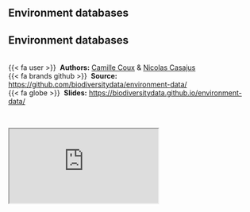 ## Environment databases {.unnumbered}


::: {.callout-note icon=true appearance="simple"}
## Environment databases

<br />
{{< fa user >}} &nbsp;**Authors:** [Camille Coux](https://www.fondationbiodiversite.fr/en/membre/camille-coux/) & [Nicolas Casajus](https://nicolascasajus.fr)<br/>
{{< fa brands github >}} &nbsp;**Source:** <https://github.com/biodiversitydata/environment-data/><br/>
{{< fa globe >}} &nbsp;**Slides:** <https://biodiversitydata.github.io/environment-data/>
:::


<br />

<div class="container">
  <iframe class="responsive-iframe" src="https://biodiversitydata.github.io/environment-data"></iframe>
</div>
